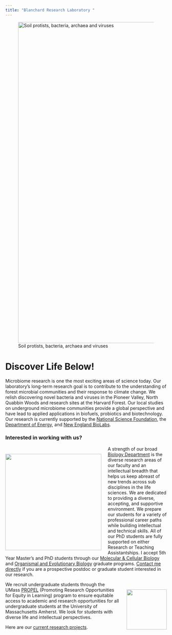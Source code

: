```yaml
---
title: "Blanchard Research Laboratory "
---
```


![Soil protists, bacteria, archaea and viruses](images/Alex.png){width="1000"}

# Discover Life Below!

Microbiome research is one the most exciting areas of science today. Our laboratory's long-term research goal is to contribute to the understanding of forest microbial communities and their response to climate change. We relish discovering novel bacteria and viruses in the Pioneer Valley, North Quabbin Woods and research sites at the Harvard Forest. Our local studies on underground microbiome communities provide a global perspective and have lead to applied applications in biofuels, probiotics and biotechnology. Our research is currently supported by the [National Science Foundation](http://www.nsf.gov/), the [Department of Energy](http://energy.gov/), and [New England BioLabs](https://www.neb.com/research). 

### Interested in working with us?

::: {style="float: left; position: relative; top: 10px; padding-right: 20px"}
[![](images/Biology_insignia.png){width="300"}](https://www.umass.edu/biology/)
:::

A strength of our broad [Biology Department](https://www.umass.edu/biology/) is the diverse research areas of our faculty and an intellectual breadth that helps us keep abreast of new trends across sub disciplines in the life sciences. We are dedicated to providing a diverse, accepting, and supportive environment. We prepare our students for a variety of professional career paths while building intellectual and technical skills. All of our PhD students are fully supported on either Research or Teaching Assistantships. I accept 5th Year Master's and PhD students through our [Molecular & Cellular Biology](https://www.umass.edu/molecular-cellular/) and [Organismal and Evolutionary Biology](https://www.umass.edu/organismic-evolutionary/) graduate programs. [Contact me directly](contact.html) if you are a prospective postdoc or graduate student interested in our research. 

::: {style="float: right; position: relative; top: 10px; padding-left: 20px"}
[![](images/linkedin_propel_square.png){width="125"}](https://propel.umass.edu/)
:::

We recruit undergraduate students through the UMass [PROPEL](https://propel.umass.edu/) (Promoting Research Opportunities for Equity in Learning) program to ensure equitable access to academic and research opportunities for all undergraduate students at the University of Massachusetts Amherst. We look for students with diverse life and intellectual perspectives. 

Here are our [current research projects](OurResearch.html).
